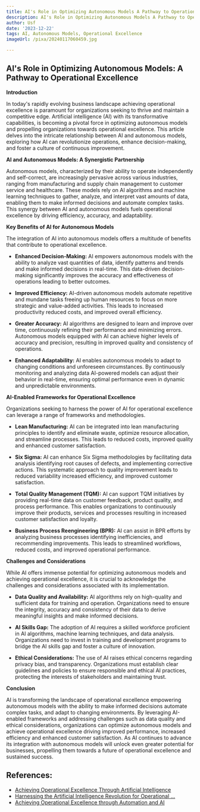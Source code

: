 ```yaml
---
title: AI's Role in Optimizing Autonomous Models A Pathway to Operational Excellence
description: AI's Role in Optimizing Autonomous Models A Pathway to Operational Excellence
author: Usf
date: '2023-12-22'
tags: AI, Autonomous Models, Operational Excellence
imageUrl: /pixa/20240117060459.jpg

---
```

## AI's Role in  Optimizing Autonomous Models: A Pathway  to Operational Excellence

**Introduction**

In today's rapidly evolving business landscape achieving  operational excellence is paramount for organizations seeking to thrive and maintain a competitive edge. Artificial intelligence (AI) with its transformative capabilities,  is becoming a pivotal force in optimizing  autonomous models and propelling organizations towards operational excellence. This article delves into the intricate relationship between AI and autonomous  models, exploring how AI can  revolutionize  operations, enhance decision-making, and foster a culture  of continuous improvement.

**AI and Autonomous  Models: A Synergistic Partnership**

Autonomous  models, characterized  by their ability to operate independently and self-correct, are  increasingly pervasive across  various industries, ranging from manufacturing and  supply chain management to customer service and healthcare. These models rely on AI algorithms and  machine  learning techniques to gather, analyze, and interpret vast amounts of data, enabling them to make informed  decisions and automate complex tasks. This synergy between AI and autonomous models fuels operational excellence by driving efficiency,  accuracy, and  adaptability.

**Key Benefits of AI for Autonomous  Models**

The  integration of AI into autonomous models offers a multitude of benefits that contribute  to operational excellence.

* **Enhanced Decision-Making:** AI empowers autonomous models with the ability to analyze vast quantities of data,  identify patterns and trends and make informed decisions in real-time. This data-driven decision-making significantly improves the accuracy  and effectiveness of  operations leading to better  outcomes.


* **Improved Efficiency:** AI-driven autonomous models automate repetitive and mundane tasks freeing up human resources to focus on more strategic and value-added activities. This leads to increased productivity  reduced costs, and improved overall efficiency.


* **Greater Accuracy:** AI algorithms are designed to learn  and improve over time, continuously refining their performance and minimizing errors. Autonomous models equipped with  AI can achieve higher levels of accuracy and precision, resulting in improved quality and consistency of operations.


* **Enhanced Adaptability:** AI enables autonomous models to  adapt to changing conditions and  unforeseen circumstances. By continuously monitoring and analyzing data AI-powered models can adjust their behavior  in real-time, ensuring optimal performance even in dynamic and unpredictable environments.

**AI-Enabled Frameworks  for Operational Excellence**

Organizations seeking to harness the power of AI for operational excellence can leverage a range  of frameworks and methodologies.

* **Lean Manufacturing:**  AI can  be  integrated into lean manufacturing principles to identify and eliminate waste, optimize resource allocation,  and streamline processes. This leads to reduced costs, improved quality and enhanced customer satisfaction.


* **Six Sigma:** AI can enhance Six  Sigma methodologies by facilitating data analysis identifying root causes of defects, and implementing corrective actions. This systematic approach to quality improvement leads to reduced variability increased efficiency, and improved customer satisfaction.


* **Total Quality Management (TQM):**  AI can support TQM initiatives by  providing real-time data on customer feedback, product quality, and process performance. This enables organizations to continuously improve their products, services and processes resulting in increased customer satisfaction  and loyalty.


* **Business Process  Reengineering (BPR):** AI can assist in BPR efforts by analyzing business processes identifying inefficiencies, and recommending improvements. This leads to streamlined workflows, reduced costs, and improved operational performance.

**Challenges and Considerations**

While AI offers immense potential for optimizing  autonomous models and achieving operational excellence, it is crucial to acknowledge the  challenges and considerations associated with its implementation.

* **Data Quality  and Availability:** AI algorithms rely on high-quality and sufficient data for  training and operation. Organizations need to  ensure the integrity, accuracy and consistency of their data to  derive meaningful insights and make informed decisions.


* **AI Skills  Gap:**  The adoption of  AI requires a skilled  workforce  proficient in AI algorithms, machine learning techniques, and  data  analysis. Organizations need to  invest in training and development programs to bridge  the AI skills gap and foster a culture of innovation.


* **Ethical Considerations:** The  use of AI raises ethical concerns regarding privacy bias, and  transparency. Organizations must establish clear guidelines and policies to ensure responsible and ethical AI practices, protecting the interests of stakeholders and maintaining trust.


**Conclusion**

AI is transforming the landscape  of operational  excellence  empowering autonomous models with the  ability to make informed decisions  automate complex tasks, and adapt to changing environments. By leveraging  AI-enabled frameworks and addressing challenges such as data quality and ethical considerations, organizations can optimize  autonomous models and achieve operational excellence driving improved performance, increased efficiency  and enhanced customer satisfaction. As AI continues to advance its integration with autonomous models will unlock even  greater potential  for businesses, propelling them towards a future of operational excellence and sustained success.

## References:
- [Achieving Operational Excellence Through Artificial Intelligence](https://www.frontiersin.org/articles/10.3389/fpsyg.2021.686624)
- [Harnessing the Artificial Intelligence Revolution for Operational ...](https://trajectoryinc.com/blog/harnessing-the-artificial-intelligence-revolution-for-operational-excellence/)
- [Achieving Operational Excellence through Automation and AI](https://www.linkedin.com/pulse/achieving-operational-excellence-through-2c)
